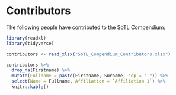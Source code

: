 # Contributors

The following people have contributed to the SoTL Compendium:

```r
library(readxl)
library(tidyverse)

contributors <- read_xlsx("SoTL_Compendium_Contributors.xlsx") 

contributors %>% 
  drop_na(Firstname) %>% 
  mutate(Fullname = paste(Firstname, Surname, sep = " ")) %>% 
  select(Name = Fullname, Affiliation = `Affiliation 1`) %>% 
  knitr::kable()
```
